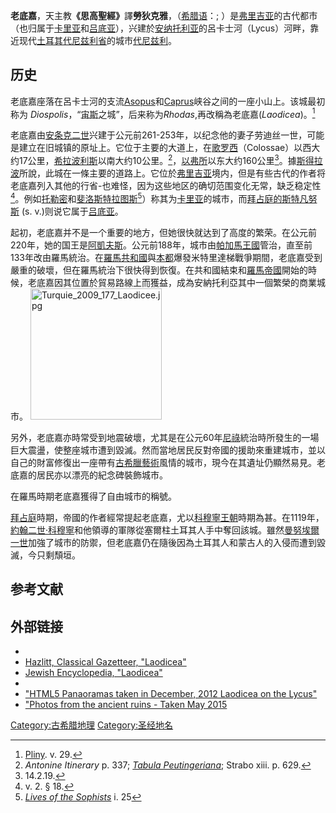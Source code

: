{{Infobox ancient site
  |name = 老底嘉
  |native_name = Λαοδίκεια πρὸς τοῦ Λύκου {{in lang|el}}<br />Laodikeia {{in lang|tr}}
  |alternate_name = 
  |image = [[File:TR_Pamukkale_Laodicea_asv2020-02_img11.jpg|270px]]
  |alt = 
  |caption = 老底嘉古城
  |map_type = Turkey
  |map_alt = 
  |map_size = 270
  |coordinates = {{coord|37|50|09|N|29|06|27|E|display=inline,title}}
  |location = {{TUR}}[[代尼兹利省|代尼兹利省]][[代尼兹利|代尼兹利]]
  |region = [[弗里吉亚|弗里吉亚]]
  |type = Settlement
  |part_of = 
  |length = 
  |width = 
  |area = 
  |height = 
  |builder = 
  |material = 
  |built = 
  |abandoned = 
  |epochs = <!-- actually displays as "Periods" -->
  |cultures = 
  |dependency_of = 
  |occupants = 
  |event = 
  |excavations = 
  |archaeologists = 
  |condition = 
  |ownership = 
  |management = 
  |public_access = 
  |website = <!-- {{URL|example.com}} -->
  |notes = 
}}
'''老底嘉'''，天主教'''《思高聖經》'''譯'''勞狄克雅'''，（[[希腊语|希腊语]]：{{polytonic|Λαοδίκεια πρός τοῦ Λύκου}}; {{lang-la|Laodicea ad Lycum}}<!-- ，earlier known as '''Diospolis''' and '''Rhoas''' -->）是[[弗里吉亚|弗里吉亚]]的古代都市（也归属于[[卡里亚|卡里亚]]和[[吕底亚|吕底亚]]），兴建於[[安纳托利亚|安纳托利亚]]的呂卡士河（Lycus）河畔，靠近现代[[土耳其|土耳其]][[代尼兹利省|代尼兹利省]]的城市[[代尼兹利|代尼兹利]]。

== 历史 ==
老底嘉座落在呂卡士河的支流[[Asopus|Asopus]]和[[Caprus|Caprus]]峡谷之间的一座小山上。该城最初称为 ''Diospolis''，“[[宙斯|宙斯]]之城”，后来称为''Rhodas'',再改稱為老底嘉(''Laodicea'')。<ref>[[Pliny_the_Elder|Pliny]]. v. 29.</ref>

老底嘉由[[安条克二世|安条克二世]]兴建于公元前261-253年，以纪念他的妻子劳迪丝一世，可能是建立在旧城镇的原址上。它位于主要的大道上，在[[歌罗西|歌罗西]]（Colossae）以西大约17公里，[[希拉波利斯|希拉波利斯]]以南大约10公里。<ref>''Antonine Itinerary'' p. 337; ''[[Tabula_Peutingeriana|Tabula Peutingeriana]]''; Strabo xiii. p. 629.</ref>，[[以弗所|以弗所]]以东大约160公里<ref>14.2.19.</ref>。據[[斯得拉波|斯得拉波]]所說，此城在一條主要的道路上。它位於[[弗里吉亚|弗里吉亚]]境内，但是有些古代的作者将老底嘉列入其他的行省-也难怪，因为这些地区的确切范围变化无常，缺乏稳定性<ref>v. 2. § 18.</ref>。例如[[托勒密|托勒密]]和[[斐洛斯特拉图斯|斐洛斯特拉图斯]]<ref>''[[Lives_of_the_Sophists|Lives of the Sophists]]'' i. 25</ref>）称其为[[卡里亚|卡里亚]]的城市，而[[拜占庭的斯特凡努斯|拜占庭的斯特凡努斯]] (s. v.)则说它属于[[吕底亚|吕底亚]]。

起初，老底嘉并不是一个重要的地方，但她很快就达到了高度的繁荣。在公元前220年，她的国王是[[阿凱夫斯|阿凱夫斯]]。公元前188年，城市由[[帕加馬王國|帕加馬王國]]管治，直至前133年改由羅馬統治。在[[羅馬共和國|羅馬共和國]]與[[本都|本都]]爆發米特里達梯戰爭期間，老底嘉受到嚴重的破壞，但在羅馬統治下很快得到恢復。在共和國結束和[[羅馬帝國|羅馬帝國]]開始的時候，老底嘉因其位置於貿易路線上而獲益，成為安納托利亞其中一個繁榮的商業城市。
[[File:Turquie_2009_177_Laodicee.jpg|210px]]

另外，老底嘉亦時常受到地震破壞，尤其是在公元60年[[尼祿|尼祿]]統治時所發生的一場巨大震盪，使整座城市遭到毀滅。然而當地居民反對帝國的援助來重建城市，並以自己的財富修復出一座帶有[[古希臘藝術|古希臘藝術]]風情的城市，現今在其遺址仍顯然易見。老底嘉的居民亦以漂亮的紀念碑裝飾城市。

在羅馬時期老底嘉獲得了自由城市的稱號。

[[拜占庭帝國|拜占庭]]時期，帝國的作者經常提起老底嘉，尤以[[科穆寧王朝|科穆寧王朝]]時期為甚。在1119年，[[約翰二世·科穆寧|約翰二世·科穆寧]]和他領導的軍隊從塞爾柱土耳其人手中奪回該城。雖然[[曼努埃爾一世_(拜占庭)|曼努埃爾一世]]加強了城市的防禦，但老底嘉仍在隨後因為土耳其人和蒙古人的入侵而遭到毀滅，今只剩頹垣。

== 参考文献 ==
{{Reflist}}

== 外部链接 ==
{{commons category}}
{{EB1911 poster|Laodicea}}
*{{SmithDGRG|title=Laodiceia|url=https://www.perseus.tufts.edu/hopper/text?doc=Perseus%3Atext%3A1999.04.0064%3Aalphabetic+letter%3DL%3Aentry+group%3D2%3Aentry%3Dlaodiceia-geo}}
*[https://web.archive.org/web/20060602084633/http://www.ancientlibrary.com/gazetteer/0198.html Hazlitt, Classical Gazetteer, "Laodicea"]
*[http://www.jewishencyclopedia.com/view_page.jsp?artid=65&letter=L&pid=0 Jewish Encyclopedia, "Laodicea"]
*{{Cite Collier's|wstitle=Laodicea |short=x}}
*[http://www.zmetro.com/?p=5055 "HTML5 Panaoramas taken in December, 2012 Laodicea on the Lycus"]
*[http://turkishtravelblog.com/laodicea-the-seven-churches-of-revelation/ "Photos from the ancient ruins - Taken May 2015]


{{亚西亚的七个教会}}

{{DEFAULTSORT:Laodicea On The Lycus}}
[[Category:古希腊地理|Category:古希腊地理]]
[[Category:圣经地名|Category:圣经地名]]